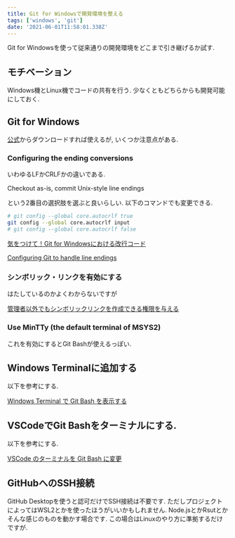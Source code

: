 ```yaml
---
title: Git for Windowsで開発環境を整える
tags: ['windows', 'git']
date: '2021-06-01T11:58:01.338Z'
---
```


Git for Windowsを使って従来通りの開発環境をどこまで引き継げるか試す.

<!-- sep -->

## モチベーション

Windows機とLinux機でコードの共有を行う. 少なくともどちらからも開発可能にしておく.

## Git for Windows

[公式](https://gitforwindows.org/)からダウンロードすれば使えるが, いくつか注意点がある.

### Configuring the ending conversions

いわゆるLFかCRLFかの違いである.

Checkout as-is, commit Unix-style line endings

という2番目の選択肢を選ぶと良いらしい. 以下のコマンドでも変更できる.

```bash
# git config --global core.autocrlf true
git config --global core.autocrlf input
# git config --global core.autocrlf false
```

[気をつけて！Git for Windowsにおける改行コード](https://qiita.com/uggds/items/00a1974ec4f115616580)

[Configuring Git to handle line endings](https://docs.github.com/en/github/getting-started-with-github/getting-started-with-git/configuring-git-to-handle-line-endings)

### シンボリック・リンクを有効にする

はたしているのかよくわからないですが

[管理者以外でもシンボリックリンクを作成できる権限を与える](https://isgs-lab.com/440/)

### Use MinTTy (the default terminal of MSYS2)

これを有効にするとGit Bashが使えるっぽい.

## Windows Terminalに追加する

以下を参考にする.

[Windows Terminal で Git Bash を表示する](https://qiita.com/yokra9/items/bdd0882268b308cf22ca)

## VSCodeでGit Bashをターミナルにする.

以下を参考にする.

[VSCode のターミナルを Git Bash に変更](https://qiita.com/daikiozawa/items/48a9fe0e2898c7dd78ae)

## GitHubへのSSH接続

GitHub Desktopを使うと認可だけでSSH接続は不要です. ただしプロジェクトによってはWSL2とかを使ったほうがいいかもしれません. Node.jsとかRsutとかそんな感じのものを動かす場合です. この場合はLinuxのやり方に準拠するだけですが.